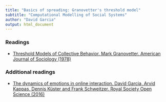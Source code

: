 ```yaml
---
title: "Basics of spreading: Granovetter's threshold model"
subtitle: "Computational Modelling of Social Systems"
author: "David Garcia"
output: html_document
---
```


### Readings

- [Threshold Models of Collective Behavior. Mark Granovetter. American Journal of Sociology (1978)](https://www.jstor.org/stable/2778111)

### Additional readings

- [The dynamics of emotions in online interaction. David Garcia, Arvid Kappas, Dennis Küster and Frank Schweitzer. Royal Society Open Science (2016)](https://royalsocietypublishing.org/doi/10.1098/rsos.160059)
